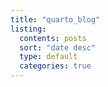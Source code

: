 ```yaml
---
title: "quarto_blog"
listing:
  contents: posts
  sort: "date desc"
  type: default
  categories: true
---
```

